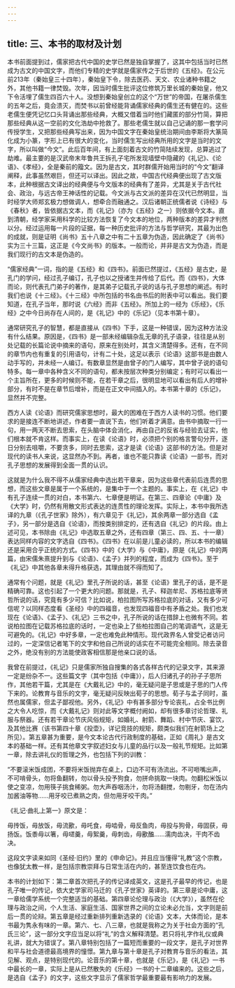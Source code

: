 ```yaml
---
---
---
```

title: 三、本书的取材及计划
---




本书前面提到过，儒家把古代中国的史学已然是独自掌握了，这其中包括当时已然成为古文的中国文字，而他们专精的史学就是儒家传之于后世的《五经》。在公元前213年（秦始皇三十四年），秦始皇下令，除去医药、天文、农业诸种书籍之外，其他书籍一律焚毁。次年，因当时儒生批评这位修筑万里长城的秦始皇，他又下令活埋了儒生四百六十人。没想到秦始皇创立的这个“万世”的帝国，在屠杀儒生的五年之后，竟会溃灭，而焚书以前曾经能背诵儒家经典的儒生还有健在的。这些老儒生便凭记忆口头背诵出那些经典，大概又借着当时他们藏匿的部分竹简，算把那些经典从这一空前的文化浩劫中抢救了。那些老儒生就以自己记诵的那一套学问传授学生，又把那些经典写出来，因为中国文字在秦始皇统治期间由李斯将大篆简化成为小篆，字形上已有很大的变化，当时儒生写出经典所用的文字是当时的文字，所以叫做“今文”。此后百年间，有上面刻着古文的竹简陆续发现，总算逃过了劫难。最主要的是汉武帝末年鲁共王拆孔子宅所发现墙壁中隐藏的《礼记》、《论语》、《孝经》，全是秦前的籀文。因为是古文，其时群儒开始用当时的“今文”翻译阐释，此事虽然艰巨，但还可以译出。因此之故，中国古代经典便出现了古文版本，此种根据古文译出的经典便与今文版本的经典有了差异，尤其是关于古代社会、政治，与远古帝王神话性的记载。今文派与古文派的差异在汉代已然明显，当时经学大师郑玄极力想做调人，想牵合而融通之。汉后诸朝正统儒者说《诗经》与《春秋》者，皆依据古文本，而《礼记》（亦为《五经》之一）则依据今文本。直到清朝，经学家采用科学的比较方法恢复了今文本的地位，两种版本的差异才判然以分。经过运用每一片段的证据，每一种历史批评的方法与哲学研究，其最为出色的成就，则是证明《尚书》五十八章之中有二十五章为伪造，因此确定了《尚书》实为三十三篇，这正是《今文尚书》的版本。一般而论，并非是古文为伪造，而是我们现行的古文本是伪造的。

“儒家经典”一词，指的是《五经》和《四书》。前面已然提过，《五经》是古史，是孔门的学问，经过孔子编订，孔子也以之授诸生并传给了后代。而《四书》，大体而论，则代表孔门弟子的著作，是其弟子记载孔子说的话与孔子思想的阐述。有时我们也说《十三经》。《十三经》中所包括的书名由书后的附表中可以看出。我们要知道，在孔子当年，那时说《六经》而非《五经》。所加上的一经为《乐经》，《乐经》之中今日尚存在人间的，是《礼记》中的《乐记》（见本书第十章）。

通常研究孔子的智慧，都是直接从《四书》下手，这是一种错误，因为这种方法没有什么结果。原因是，《四书》是一部未经编辑杂乱无章的孔子语录，往往是从别处记载的长篇论说中摘来的语句，原来在别处时，其含义清楚得多。还有，在不同的章节内也有重复的引用语句，计有二十处，这足以表示《论语》这部书是由数人动手写的，并未经一人编订。有数章显然是由曾子的门人编写，其中曾子说的语句特多。每一章中各种含义不同的语句，都未按层次种类分别编定；有时可以看出一个主旨所在，更多的时候则不能，在若干章之后，很明显地可以看出有后人的增补部分，有时不是在章节后增补，而是在正文中间插入的。本书第十章的《乐记》，显然并不完整。

西方人读《论语》而研究儒家思想时，最大的困难在于西方人读书的习惯。他们要求的是接连不断地讲述，作者要一直说下去，他们听着才满意。由书中摘取一行一句，用一两天不断去思索，在头脑中体会消化，再由自己的反省与经验去证实，他们根本就不肯这样。而事实上，在读《论语》时，必须把个别的格言警句分开，逐日分别去咀嚼，不要贪多，同时去思索，这才是读《论语》这部书的方法。但是对现代的读书人来说，这显然办不到。再者，谁也不能只靠读《论语》一部书，而对孔子思想的发展得到全面一贯的认识。

这就是为什么我不得不从儒家经典中选出若干章来，因为这些章代表前后连贯的思想，而这些文章是属于一个系统的，是集中于一个主题的。事实上，在《礼记》中有孔子连续一贯的对白，本书第六、七章便是明证。在第三、四章论《中庸》及《大学》时，仍然有用散文形式表达的连贯性的理论发挥。实际上，本书中我所选译的九章（《孔子世家》除外），有六章见于《礼记》，其余两章一部分选自《孟子》，另一部分是选自《论语》，而按类别排定的，还有选自《礼记》的片段。由上述可见，本书除由《礼记》中选取五章之外，还有四章（第三、四、五、十一章）表达同样内容的文字选自《四书》。《四书》在以前是儿童必读的，所以本书的编辑还是采用合乎正统的方式。《四书》中的《大学》与《中庸》，原是《礼记》中的两篇，由宋儒朱熹提升到与《论语》、《孟子》并列的程度，而成为《四书》。至于《礼记》中其他各章未得升格获选，其理由就不得而知了。

通常有个问题，就是《礼记》里孔子所说的话，甚至《论语》里孔子的话，是不是精确可靠。这也引起了一个更大的问题。那就是，孔子、释迦牟尼、苏格拉底等贤哲所说的话，究竟有多少可信？比如说，柏拉图所写苏格拉底的对话，又有多少可信呢？以同样态度看《圣经》中的四福音，也发现四福音中有矛盾之处。我们也发现在《论语》、《孟子》、《礼记》三书之中，孔子所说的话在措辞上也微有不同。若说柏拉图在记载苏格拉底的话时，一定也染上了些柏拉图自己的笔调语气，这是无可避免的。《礼记》中好多章，一定也难免此种情形。现代政界名人曾受记者访问过的，一定深信记者笔下的文字和他自己所说的话实在不可能完全相同。除去录音之外，绝没有别的方法能使政客相信那是他亲口说的话。

我曾在前提过，《礼记》只是儒家所独自搜集的各式各样古代的记录文字，其来源一定是纷杂不一。这些篇文字（其中包括《中庸》），后人归诸孔子的孙子子思所作，其他若干篇，尤其是在《大戴礼记》中的，毫无疑问是子思或是子思的门人传下来的。论教育与音乐的文字，毫无疑问反映出荀子的思想。荀子与孟子同时，虽然也属儒家，但孟子鄙视他。另外，《礼记》中有甚多部分专论丧礼，占全书比例之大令人吃惊，而《大戴礼记》则对此等文字概付阙如，却有很多章讨论哲理、礼服与祭器。还有若干章论节庆风俗规矩，如婚礼、射箭、舞蹈、村中节庆、宴饮，及其他比赛（该书第四十章《投壶》，详记竞技的规矩，颇类似我们在射箭场上之所见）。第五章甚为重要，是今文本论古代行政制度的基础，正如《周礼》是古文本的基础一样。还有其他章文字叙述妇女与儿童的品行以及一般礼节规矩。比如第一章，除去讲礼仪的哲理之外，也包括下列的训教：

“不要滚米饭成团，不要将米饭抛弃在桌上，口边不可有汤流出。不可咂嘴出声，不可啃骨头，勿将鱼翻转，勿以骨头投予狗食，勿拼命挑取一块肉。勿翻松米饭以使之变凉，勿用筷子挑食稀粥。勿大声吞咽汤汁，勿将汤翻搅，勿剔牙，勿在汤内加酱油等物……用牙咬已煮熟之肉，但勿用牙咬干肉。”

《礼记·曲礼上第一》原文是：

毋抟饭，毋放饭，毋流歠，毋吒食，毋啮骨，毋反鱼肉，毋投与狗骨，毋固获，毋扬饭。饭黍毋以箸，毋嚃羹，毋絮羹，毋刺齿，毋歠醢……濡肉齿决，干肉不齿决。

这段文字读来如同《圣经·旧约》里的《申命记》。并且应当懂得“礼教”这个宗教，也像犹太教一样，是包括宗教崇拜与日常生活在内的，甚至连饮食也在内。

本书的计划如下：第二章首次把孔子的传记译成英文，这是孔子最早的传记，也是孔子唯一的传记，依大史学家司马迁的《孔子世家》英译的。第三章是论中庸，这一章给儒学系统一个完整适当的基础。第四章论伦理与政治（《大学》），虽然在伦理与政治之间，个人生活、家庭生活、国家世界之间的立论未必允当，文字则是前后一贯的论辩。第五章是经过重新排列重新选录的《论语》文本，大体而论，是本书最为隽永有味的一章。第六、七、八三章，也就是我称之为关于社会方面的“孔氏三论”，这一部分文字应当足以将“礼”的含义解释清楚。若只将礼字作礼仪或典礼讲，就大为错误了。第八章特别包括了一篇短而重要的一段文字，是孔子对世界和平与社会道德最高境界的憧憬。第九章与第十章是孔子对教育与音乐的看法，其见解、观点，是特别现代的。论音乐的第十章，也就是《乐记》，是《礼记》一书中最长的一章，实际上是从已然散失的《乐经》一书的十二章编来的。这些之后，是选自《孟子》的文字，这些文字显示了儒家哲学最重要最有影响力的发展。